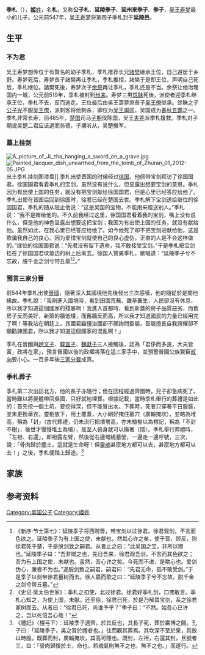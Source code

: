 {{Infobox 先秦人物
|名称= 季札
|图像=[[File:Ji_zha.png|250px]]
|图说=季札画像，出自《吴郡名贤图传赞》。
|姓=[[姬姓|姬]]
|氏=
|名=札
|字=
|别名=
|别字=
|谥号=
|时代=春秋时期
|国家=
|身份=
|出生=
|逝世=
|在位=
|父=[[寿梦|寿梦]]
|母=
|正妻=
|妾=
|子女=[[逞|逞]]
|太子=
}}
'''季札'''（{{bd|？||？||catIdx=J姬}}），[[姬姓|'''姬'''姓]]，名'''札'''，又称'''公子札'''、'''延陵季子'''、'''延州来季子'''、'''季子'''，[[壽夢|吴王寿梦]]最小的儿子。公元前547年，[[壽夢|吴王寿梦]]将第四子季札封于'''延陵邑'''。
==生平==
===不为君===
吴王寿梦想传位于有賢名的幼子季札，季札推荐长兄[[諸樊|諸樊]]继承王位，自己避居于乡野。寿梦死后，寿梦長子諸樊再让季札，季札推拒，諸樊于是即王位，声明自己死后，季札继位。諸樊死後，寿梦次子[[余祭|余祭]]再让季札，季札还是不当。余祭让他治理国内一城，公元前519年，季札被封到[[州来|州来]]。寿梦三男[[馀眛|馀眛]]死後，派使者迎季札继承王位，季札不去，反而逃走。王位最后由吳王壽夢庶長子[[吴王僚|吴王僚]]继承。馀眛之子[[吳王闔閭|公子光]]不服[[吴王僚|吴王僚]]，派刺客将他刺杀，即位为[[吴王阖闾|吴王阖闾]]，吴国成为[[春秋五霸|春秋五霸]]之一。季札非常长寿，前485年，[[楚国|楚国]]司马[[公子结_(楚国)|子期]]伐陈国，吴王[[夫差|夫差]]派季札援救。季札对子期说吴楚二君应该退而务德，子期听从，吴楚撤军。

===墓上挂剑===
[[File:A_picture_of_Ji_zha_hanging_a_sword_on_a_grave.jpg|thumb]]
[[File:Painted_Iacquer_dish_unearthed_from_the_tomb_of_Zhuran_01_2012-05.JPG|thumb]]出土季札挂剑图漆盘]]
季札出使晋国的时候经过[[徐国|徐国]]，他佩带宝剑拜访了徐国国君。徐国国君看着季札的宝剑，虽然没有说什么，但显露出想要宝剑的意思。季札因为有出使上国的任务，就没有把宝剑献给徐国国君，但是心里已经答应给他了。季札出使在晋国后回到徐国时，徐君已经在楚国去世。季札解下宝剑送给继位的徐国国君，季札的随从阻止他说：“这是吴国的宝物，不能用来赠送别人。”季札说：“我不是赠给他的。不久前我经过这里，徐国国君看着我的宝剑，嘴上没有说什么，但是他的神色显露出想要这把宝剑；我因为有出使上国的任务，就没有献给他。虽然如此，在我心里已经答应给他了。如今他死了却不把宝剑进献给他，这是欺骗我自己的良心。因为爱惜宝剑就使自己的良心虚伪，正直的人是不会这样做的。”继位的徐国国君说：“先君没有留下遗命，我不敢接受宝剑。”于是季札把宝剑挂在了徐国国君坟墓边的树上后离去。徐国人赞美季札，歌唱道：“延陵季子兮不忘故，脱千金之剑兮带丘墓<ref>《新序·节士第七》：延陵季子将西聘晋，带宝剑以过徐君。徐君观剑，不言而色欲之。延陵季子为有上国之使，未献也，然其心许之矣，使于晋，顾反，则徐君死于楚，于是脱剑致之嗣君。从者止之曰：“此吴国之宝，非所以赠也。”延陵季子曰：“吾非赠之也，先日吾来，徐君观吾剑，不言而其色欲之；吾为有上国之使，未献也。虽然，吾心许之矣。今死而不进，是欺心也。爱剑伪心，廉者不为也。”遂脱剑致之嗣君。嗣君曰：“先君无命，孤不敢受剑。”于是季子以剑带徐君墓树而去。徐人嘉而歌之曰：“延陵季子兮不忘故，脱千金之剑兮带丘墓。”</ref><ref>《史记·吴太伯世家》：季札之初使，北过徐君。徐君好季札剑，口弗敢言。季札心知之，为使上国，未献。还至徐，徐君已死，於是乃解其宝剑，系之徐君冢树而去。从者曰：“徐君已死，尚谁予乎？”季子曰：“不然。始吾心已许之，岂以死倍吾心哉！”</ref>。”

===預言三家分晉===
前544年季札出使[[晉國|晉國]]，隨著深入其國境他先後發出三次感嘆，他的隨從於是問他緣故。季札說：「我剛進入國境時，看到田園荒蕪、雜草叢生，人民卻沒有休息，所以我才知道這個國家的殘暴啊！我進入首都時，看到新蓋的房子品質惡劣，而舊房子反而美好，新築的牆低矮，而舊牆反而高，所以我才知道國民的力量已經用完了啊！等我站在朝廷上，其國君雖懂治國卻不願詢問臣屬，臣屬擅長自我誇耀卻不願勸諫國君，所以我才知道這個國家的混亂啊！」

季札在晉國與[[趙文子|趙文子]]、[[韓宣子|韓宣子]]、[[魏獻子|魏獻子]]三人接觸後，認為「君侈而多良，大夫皆富，政將在家」，預言晉國以後的政權將落在這三家手中，並預警晉國公族賢臣[[叔向|叔向]]要小心。一百多年後[[三家分晉|三家分晉]]成真。

===季札葬子===
季札第二次出訪北方，他的長子亦隨行；但在回程經過齊國時，兒子卻急病死了。當時難以將屍體帶回吳國，只好就地埋葬。根據記載，當時季札舉行的葬禮是如此的：首先挖一個土坑，要挖得深，但不能冒出水。下葬時，死者只穿著平日服裝，並未更換華衣。靈柩放下，用土覆蓋，大小剛好掩住墓穴（廣輪掩坎），並略為堆高，稱為「封」（古代葬禮，仍未流行把墳堆高，亦未植樹以為標記，稱為「不封不樹」，後世才慢慢堆土為墳），高至人俯身就可以撫著（隱）。季札舉行葬禮時，「左袒、右還」，即袒露左臂，然後從右邊環繞墓塋，一邊走一邊呼號，三次，說：「骨肉歸於塵土，這就是生命呀！但[[靈魂|靈魂]]甚麼地方都可以去，甚麼地方都可以去！」之後，季札便踏上歸途。<ref name="季札葬子"> 《禮記》〈檀弓下〉：延陵季子適齊，於其反也，其長子死，葬於嬴博之間。孔子曰：「延陵季子，吳之習於禮者也。」往而觀其葬焉。其坎深不至於泉，其斂以時服。既葬而封，廣輪掩坎，其高可隱也。既封，左袒，右還其封，且號者三，曰：「骨肉歸復於土，命也。若魂氣則無不之也，無不之也。」而遂行。</ref>

==家族==
{{main|吴国君主世系图}}

==参考资料==
{{reflist}}


[[Category:吴国公子|Category:吴国公子]]
[[Category:姬姓|Category:姬姓]]